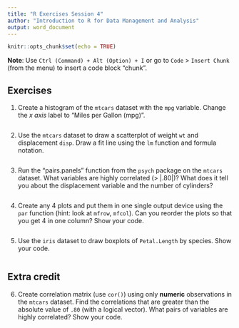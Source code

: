 ```yaml
---
title: "R Exercises Session 4"
author: "Introduction to R for Data Management and Analysis"
output: word_document
---
```


```r
knitr::opts_chunk$set(echo = TRUE)
```

**Note**: Use `Ctrl (Command) + Alt (Option) + I` or go to `Code` >
`Insert Chunk` (from the menu) to insert a code block "chunk".

## Exercises

1. Create a histogram of the `mtcars` dataset with the `mpg` variable. Change
the _x axis_ label to "Miles per Gallon (mpg)".

```r

```

2. Use the `mtcars` dataset to draw a scatterplot of weight `wt` and
displacement `disp`. Draw a fit line using the `lm` function and formula
notation.

```r

```

3. Run the "pairs.panels" function from the `psych` package on the `mtcars`
dataset. What variables are highly correlated (> |.80|)? What does it tell you
about the displacement variable and the number of cylinders?

```r

```

4. Create any 4 plots and put them in one single output device using the `par`
function (hint: look at `mfrow`, `mfcol`). Can you reorder the plots so that you
get 4 in one column? Show your code.

```r

```

5. Use the `iris` dataset to draw boxplots of `Petal.Length` by species. Show
your code.

```r

```

## Extra credit

6. Create correlation matrix (use `cor()`) using only **numeric** observations
in the `mtcars` dataset. Find the correlations that are greater than the
absolute value of `.80` (with a logical vector). What pairs of variables are
highly correlated? Show your code.

```r

```

